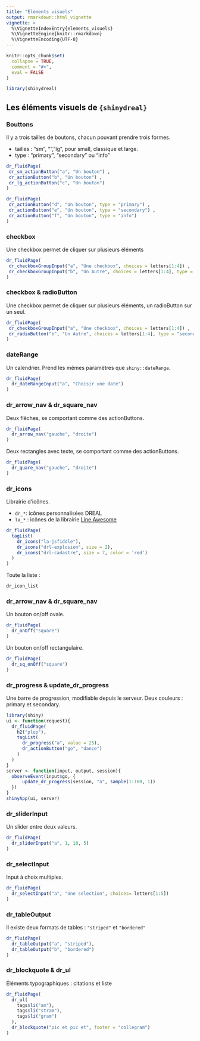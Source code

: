 ```yaml
---
title: "Éléments visuels"
output: rmarkdown::html_vignette
vignette: >
  %\VignetteIndexEntry{elements_visuels}
  %\VignetteEngine{knitr::rmarkdown}
  %\VignetteEncoding{UTF-8}
---
```


```r
knitr::opts_chunk$set(
  collapse = TRUE,
  comment = "#>", 
  eval = FALSE
)
```

```r
library(shinydreal)
```

## Les éléments visuels de `{shinydreal}`

### Bouttons 

Il y a trois tailles de boutons, chacun pouvant prendre trois formes. 

+ tailles : "sm", "", "lg", pour small, classique et large. 
+ type : "primary", "secondary" ou "info"

```r
dr_fluidPage(
 dr_sm_actionButton("a", "Un bouton") ,
 dr_actionButton("b", "Un bouton") ,
 dr_lg_actionButton("c", "Un bouton")
)

dr_fluidPage(
 dr_actionButton("d", "Un bouton", type = "primary") ,
 dr_actionButton("e", "Un bouton", type = "secondary") ,
 dr_actionButton("f", "Un bouton", type = "info")
)
```

### checkbox

Une checkbox permet de cliquer sur plusieurs éléments

```r
dr_fluidPage(
 dr_checkboxGroupInput("a", "Une checkbox", choices = letters[1:4]) ,
 dr_checkboxGroupInput("b", "Un Autre", choices = letters[1:4], type = "secondary")
)
```

### checkbox & radioButton

Une checkbox permet de cliquer sur plusieurs éléments, un radioButton sur un seul.

```r
dr_fluidPage(
 dr_checkboxGroupInput("a", "Une checkbox", choices = letters[1:4]) ,
 dr_radioButton("b", "Un Autre", choices = letters[1:4], type = "secondary")
)
```

### dateRange

Un calendrier. Prend les mêmes paramètres que `shiny::dateRange`.

```r
dr_fluidPage(
  dr_dateRangeInput("a", "Choisir une date")
)
```

### dr_arrow_nav & dr_square_nav

Deux flêches, se comportant comme des actionButtons. 

```r
dr_fluidPage(
  dr_arrow_nav("gauche", "droite")
)
```

Deux rectangles avec texte, se comportant comme des actionButtons. 

```r
dr_fluidPage(
  dr_quare_nav("gauche", "droite")
)
```

### dr_icons

Librairie d'icônes.

+ `dr_*`: icônes personnalisées DREAL
+ `la_*` : icônes de la librairie [Line Awesome](https://icones8.fr/line-awesome)

```r
dr_fluidPage(
  tagList(
    dr_icons("la-jsfiddle"),
    dr_icons("drl-explosion", size = 2),
    dr_icons("drl-cadastre", size = 7, color = 'red')
  )
)
```

Toute la liste : 

```r
dr_icon_list
```

### dr_arrow_nav & dr_square_nav

Un bouton on/off ovale.

```r
dr_fluidPage(
  dr_onOff("square")
)
```

Un bouton on/off rectangulaire.

```r
dr_fluidPage(
  dr_sq_onOff("square")
)
```

### dr_progress & update_dr_progress

Une barre de progression, modifiable depuis le serveur. Deux couleurs : primary et secondary.

```r
library(shiny)
ui <- function(request){
  dr_fluidPage(
    h2("plop"),
    tagList(
      dr_progress("a", value = 25), 
      dr_actionButton("go", "dance")
    )
  )
}
server <- function(input, output, session){
  observeEvent(input$go, {
      update_dr_progress(session, "a", sample(1:100, 1)) 
  })
}
shinyApp(ui, server)
```

### dr_sliderInput

Un slider entre deux valeurs. 

```r
dr_fluidPage(
  dr_sliderInput("a", 1, 10, 5)
)
```

### dr_selectInput

Input à choix multiples.

```r
dr_fluidPage(
  dr_selectInput("a", "Une selection", choices= letters[1:5])
)
```

### dr_tableOutput

Il existe deux formats de tables : `"striped"` et `"bordered"`

```r
dr_fluidPage(
  dr_tableOutput("a", "striped"),
  dr_tableOutput("b", "bordered")
)
```

### dr_blockquote & dr_ul

Éléments typographiques : citations et liste 

```r
dr_fluidPage(
  dr_ul(
    tags$li("am"),
    tags$li("stram"),
    tags$li("gram")
  ),
  dr_blockquote("pic et pic et", footer = "collegram")
)
```

